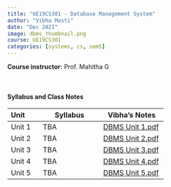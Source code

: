 ```yaml
---
title: "UE19CS301 - Database Management System"
author: "Vibha Masti"
date: "Dec 2021"
image: dbms_thumbnail.png
course: UE19CS301
categories: [systems, cs, sem5]
---
```


**Course instructor:** Prof. Mahitha G

<br>


#### Syllabus and Class Notes

| Unit              | Syllabus                         |       Vibha's Notes                |
| :---------------- | -------------------------------- | ---------------------------------- |
| Unit 1            |  TBA  | [DBMS Unit 1.pdf](DBMS%20Unit%201.pdf) |
| Unit 2            | TBA | [DBMS Unit 2.pdf](DBMS%20Unit%202.pdf) |
| Unit 3            | TBA  | [DBMS Unit 3.pdf](DBMS%20Unit%203.pdf) |
| Unit 4            | TBA | [DBMS Unit 4.pdf](DBMS%20Unit%204.pdf) |
| Unit 5            | TBA | [DBMS Unit 5.pdf](DBMS%20Unit%205.pdf) |


<br>


<!-- #### Textbooks: 

-  **T1**: "Learning PHP, MySQL & JavaScript", Robin Nixon. May 2018, 5th edition, O'Reilly Media, Inc.
-  **T2**: "Pro MERN Stack: Full Stack Web App Development with Mongo, Express, React, and Node", by Vasan Subramanian. March 2017, Apress

<br>

#### Reference Books:

- **R1**: "Beginning Node.js, Express & MongoDB Development", Greg Lim, July 2019
- **R2**: "Learning React, Functional Web Development with React and Redux", Alex Banks and Eve Porcello, May 2017, O'Reilly Media, Inc.

<br> -->

